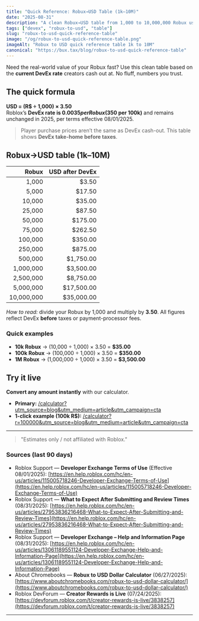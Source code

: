 ```yaml
---
title: "Quick Reference: Robux→USD Table (1k–10M)"
date: "2025-08-31"
description: "A clean Robux→USD table from 1,000 to 10,000,000 Robux using the verified DevEx rate. Bookmark it."
tags: ["devex", "robux-to-usd", "table"]
slug: "robux-to-usd-quick-reference-table"
image: "/og/robux-to-usd-quick-reference-table.png"
imageAlt: "Robux to USD quick reference table 1k to 10M"
canonical: "https://bux.tax/blog/robux-to-usd-quick-reference-table"
---
```


Need the real-world value of your Robux fast? Use this clean table based on the **current DevEx rate** creators cash out at. No fluff, numbers you trust.

## The quick formula

**USD = (R$ ÷ 1,000) × 3.50**  
Roblox’s **DevEx rate is $0.0035 per Robux ($350 per 100k)** and remains unchanged in 2025, per terms effective 08/01/2025.

> Player purchase prices aren’t the same as DevEx cash-out. This table shows **DevEx take-home before taxes**.

## Robux→USD table (1k–10M)

|      Robux | USD after DevEx |
| ---------: | --------------: |
|      1,000 |           $3.50 |
|      5,000 |          $17.50 |
|     10,000 |          $35.00 |
|     25,000 |          $87.50 |
|     50,000 |         $175.00 |
|     75,000 |         $262.50 |
|    100,000 |         $350.00 |
|    250,000 |         $875.00 |
|    500,000 |       $1,750.00 |
|  1,000,000 |       $3,500.00 |
|  2,500,000 |       $8,750.00 |
|  5,000,000 |      $17,500.00 |
| 10,000,000 |      $35,000.00 |

_How to read:_ divide your Robux by 1,000 and multiply by **3.50**. All figures reflect DevEx **before** taxes or payment-processor fees.

### Quick examples

- **10k Robux** → (10,000 ÷ 1,000) × 3.50 = **$35.00**
- **100k Robux** → (100,000 ÷ 1,000) × 3.50 = **$350.00**
- **1M Robux** → (1,000,000 ÷ 1,000) × 3.50 = **$3,500.00**

## Try it live

**Convert any amount instantly** with our calculator.

- **Primary:** [/calculator?utm_source=blog&utm_medium=article&utm_campaign=cta](/calculator?utm_source=blog&utm_medium=article&utm_campaign=cta)
- **1-click example (100k R$):** [/calculator?r=100000&utm_source=blog&utm_medium=article&utm_campaign=cta](/calculator?r=100000&utm_source=blog&utm_medium=article&utm_campaign=cta)

---

> "Estimates only / not affiliated with Roblox."

### Sources (last 90 days)

- Roblox Support — **Developer Exchange Terms of Use** (Effective 08/01/2025): [https://en.help.roblox.com/hc/en-us/articles/115005718246-Developer-Exchange-Terms-of-Use](https://en.help.roblox.com/hc/en-us/articles/115005718246-Developer-Exchange-Terms-of-Use)
- Roblox Support — **What to Expect After Submitting and Review Times** (08/31/2025): [https://en.help.roblox.com/hc/en-us/articles/27953836216468-What-to-Expect-After-Submitting-and-Review-Times](https://en.help.roblox.com/hc/en-us/articles/27953836216468-What-to-Expect-After-Submitting-and-Review-Times)
- Roblox Support — **Developer Exchange – Help and Information Page** (08/31/2025): [https://en.help.roblox.com/hc/en-us/articles/13061189551124-Developer-Exchange-Help-and-Information-Page](https://en.help.roblox.com/hc/en-us/articles/13061189551124-Developer-Exchange-Help-and-Information-Page)
- About Chromebooks — **Robux to USD Dollar Calculator** (06/27/2025): [https://www.aboutchromebooks.com/robux-to-usd-dollar-calculator/](https://www.aboutchromebooks.com/robux-to-usd-dollar-calculator/)
- Roblox DevForum — **Creator Rewards is Live** (07/24/2025): [https://devforum.roblox.com/t/creator-rewards-is-live/3838257](https://devforum.roblox.com/t/creator-rewards-is-live/3838257)

---

<script type="application/ld+json">{`
{
  "@context": "https://schema.org",
  "@type": "Article",
  "headline": "Quick Reference: Robux→USD Table (1k–10M)",
  "datePublished": "2025-08-31",
  "dateModified": "2025-08-31",
  "author": { "@type": "Organization", "name": "BuxTax" },
  "publisher": { "@type": "Organization", "name": "BuxTax" },
  "mainEntityOfPage": {
    "@type": "WebPage",
    "@id": "https://bux.tax/blog/robux-to-usd-quick-reference-table"
  },
  "image": "https://bux.tax/og/robux-to-usd-table.png",
  "description": "A clean Robux→USD table from 1,000 to 10,000,000 Robux using the verified DevEx rate."
}
`}</script>

